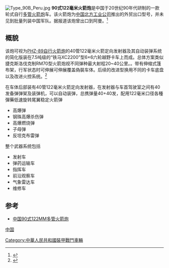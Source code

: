 {{expand|time=2013-10-24T08:45:08+00:00}}
[[File:Type_90B_Peru.jpg|thumb]]
'''90式122毫米火箭炮'''是中国于20世纪90年代研制的一款轮式自行[[多管火箭炮|多管火箭炮]]车。该火箭炮为[[中国北方工业公司|中国北方工业公司]]推出的外贸出口型号，并未见到批量列装中国军队。据报道该炮曾出口到阿曼。<ref>{{Cite web |url=http://military.china.com/zh_cn/news/568/20020130/10201919.html |title=阿曼从中国购买90式122MM多管火箭炮 |access-date=2015-03-23 |archive-url=https://web.archive.org/web/20150402125207/http://military.china.com/zh_cn/news/568/20020130/10201919.html |archive-date=2015-04-02 |dead-url=yes }}</ref>
== 概貌 ==
该炮可视为[[PHZ-89自行火箭炮|PHZ-89自行火箭炮]]的40管122毫米火箭定向发射器及其自动装弹系统的简化版装在7.5吨级的“铁马XC2200”型6×6六轮越野卡车上而成。总体方案类似捷克斯洛伐克制RM70型火箭炮视不同弹种最大射程20~40公里。。带有伸缩式篷布架，行军状态时可伸展可伸展覆盖偽裝车体。后续的改进型换用不同的卡车底盘以及改进火控系统。<ref>{{Cite web |url=http://mil.news.sina.com.cn/p/2006-03-30/0722360676.html |title=90式122毫米多管火箭炮 |accessdate=2015-03-23 |archive-date=2016-03-04 |archive-url=https://web.archive.org/web/20160304203307/http://mil.news.sina.com.cn/p/2006-03-30/0722360676.html |dead-url=no }}</ref>

在车体后部装有40管122毫米火箭定向发射器，在发射器与车首驾驶室之间有40发备弹弹架及装弹机，可以自动装弹，总携弹量40+40发，配用122毫米口径各種彈藥低速旋转尾翼稳定火箭弹
*高爆弹
*钢珠高爆杀伤弹
*高爆燃烧弹
*子母弹
*反坦克布雷弹

整个武器系统包括
*发射车
*弹药运输车
*指挥车
*前沿观察车
*气象雷达车
*维修车

== 参考 ==
<references />
*[https://web.archive.org/web/20150402110046/http://military.china.com/zh_cn/bbs/11018441/20060418/13255230_1.html 中国90式122MM多管火箭炮]

{{中华人民共和国的坦克与装甲车}}
[[Category:中華人民共和國裝甲戰鬥車輛|Category:中華人民共和國裝甲戰鬥車輛]]
[[分類:多管火箭炮|中国]]